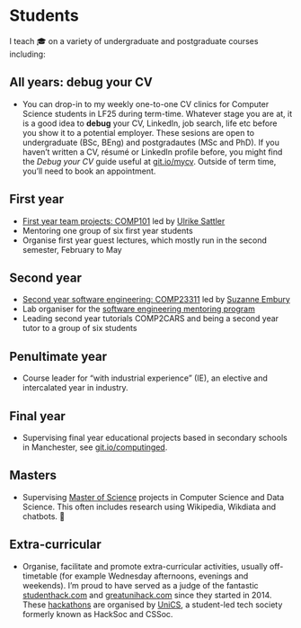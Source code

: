 # Students {#teaching}

I teach 🎓 on a variety of undergraduate and postgraduate courses including:

## All years: debug your CV

* You can drop-in to my weekly one-to-one CV clinics for Computer Science students in LF25 during term-time. Whatever stage you are at, it is a good idea to **debug** your CV, LinkedIn, job search, life etc before you show it to a potential employer. These sesions are open to undergraduate (BSc, BEng) and postgradautes (MSc and PhD). If you haven't written a CV, résumé or LinkedIn profile before, you might find the _Debug your CV_ guide useful at [git.io/mycv](http://git.io/mycv). Outside of term time, you'll need to book an appointment.

## First year

* [First year team projects: COMP101](https://studentnet.cs.manchester.ac.uk/ugt/COMP10120/syllabus/) led by [Ulrike Sattler](http://www.cs.man.ac.uk/~sattler/)
* Mentoring one group of six first year students
* Organise first year guest lectures, which mostly run in the second semester, February to May

## Second year

* [Second year software engineering:  COMP23311](https://studentnet.cs.manchester.ac.uk/ugt/COMP23311/syllabus/) led by [Suzanne Embury](http://www.cs.man.ac.uk/~embury/)
* Lab organiser for the [software engineering mentoring program](https://www.cs.manchester.ac.uk/connect/business-engagement/industrial-mentoring/)
* Leading second year tutorials COMP2CARS and being a second year tutor to a group of six students

## Penultimate year

* Course leader for "with industrial experience" (IE), an elective and intercalated year in industry.

## Final year

* Supervising final year educational projects based in secondary schools in Manchester, see [git.io/computinged](https://git.io/computinged).

## Masters

* Supervising [Master of Science](https://www.cs.manchester.ac.uk/study/masters/) projects in Computer Science and Data Science. This often includes research using Wikipedia, Wikdiata and chatbots. 🤖


## Extra-curricular

* Organise, facilitate and promote extra-curricular activities, usually off-timetable (for example Wednesday afternoons, evenings and weekends). I'm proud to have served as a judge of the fantastic [studenthack.com](https://www.studenthack.com) and [greatunihack.com](https://greatunihack.com) since they started in 2014. These [hackathons](https://medium.com/tfogo/hackathons-are-for-beginners-77a9c9c0e000) are organised by [UniCS](https://www.unicsmcr.com/), a student-led tech society formerly known as HackSoc and CSSoc.
